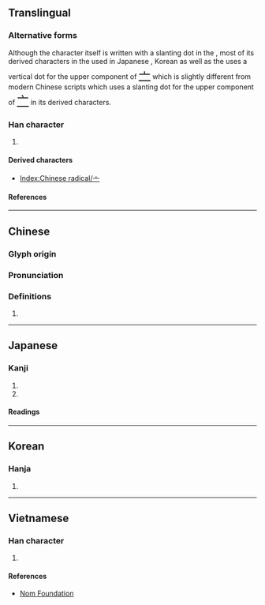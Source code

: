 {{also|宀|丄|⊥|⟂}}
{{character info/new}}
==Translingual==
{{stroke order|type=animate}}

===Alternative forms===
Although the character itself is written with a slanting {{l|mul|丶}} dot in the {{w|Kangxi dictionary}}, most of its derived characters in the {{w|Ming (typefaces)|Ming typeface}} used in Japanese {{w|Kanji}}, Korean {{w|Hanja}} as well as the {{w|Kangxi dictionary}} uses a vertical dot for the upper component of <font size=5 lang=ja>[[亠#Translingual|亠]]</font> which is slightly different from modern Chinese scripts which uses a slanting {{l|mul|丶}} dot for the upper component of <font size=5 lang=zh>[[亠#Translingual|亠]]</font> in its derived characters.

===Han character===
{{Han char|rn=8|rad=亠|as=00|sn=2|four=00000|canj=XY|ids=⿱丶一(GHTK),⿱丨一(J)}}

# {{mul-kangxi radical-def}}

====Derived characters====
* [[Index:Chinese radical/亠]]

====References====
{{Han ref|kx=0088.020|dkj=00286|dj=0184.120|hdz=10279.040|uh=4EA0}}

----

==Chinese==
{{zh-forms}}

===Glyph origin===
{{Han etym}}

===Pronunciation===
{{zh-pron
|m=tóu
|c=tau4
|h=pfs=thêu
|mn=thiô
|w=
|mc=
|oc=
|ma=|ma2=
|cat=
}}

===Definitions===
{{zh-hanzi}}

# {{n-g|This glyph has no meaning.}}

----

==Japanese==

===Kanji===
{{ja-kanji|grade=9|rs=亠00}}

# {{n-g|Meaning unclear.}}
# {{n-g|A radical (なべぶた, けいさんかんむり).}}

====Readings====
{{ja-readings
|goon=ず<づ
|kanon=とう
|kun=けいさん-, なべぶた-
}}

----

==Korean==

===Hanja===
{{ko-hanja|두}}

# {{rfdef|ko|sort=亠00}}

----

==Vietnamese==

===Han character===
{{vi-readings|reading=[[đầu]]|rs=亠00}}

# {{rfdef|vi|sort=亠00}}

====References====
* [http://nomfoundation.org/common/nom_details.php?codepoint=4ea0 Nom Foundation]

[[Category:CJKV radicals| ]]